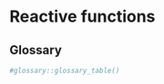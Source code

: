 # Reactive functions {#reactives}

## Glossary {#glossary-reactives}

```r
#glossary::glossary_table()
```
